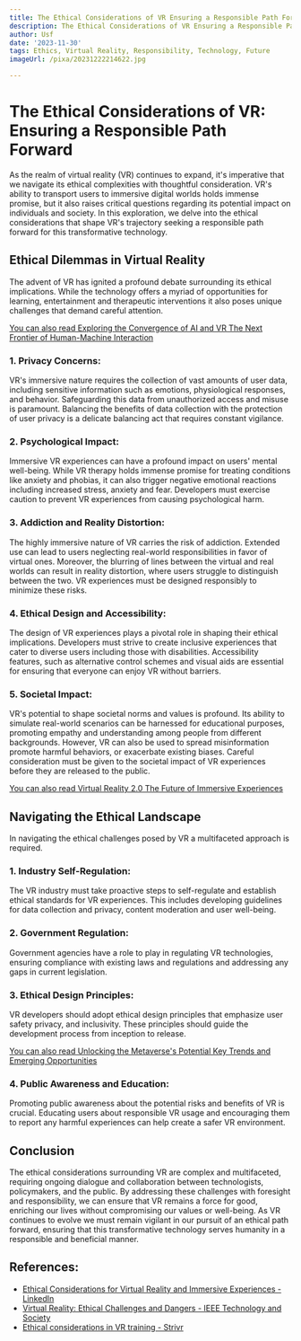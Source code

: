 ```yaml
---
title: The Ethical Considerations of VR Ensuring a Responsible Path Forward
description: The Ethical Considerations of VR Ensuring a Responsible Path Forward
author: Usf
date: '2023-11-30'
tags: Ethics, Virtual Reality, Responsibility, Technology, Future
imageUrl: /pixa/20231222214622.jpg

---
```

# The Ethical Considerations of VR: Ensuring a Responsible Path Forward

As the realm  of virtual reality (VR) continues to expand, it's imperative that we navigate its ethical complexities with thoughtful consideration. VR's ability  to transport users  to immersive digital worlds holds immense promise,  but it also raises critical questions regarding its potential impact on individuals and society. In this exploration, we  delve into  the ethical considerations that shape VR's  trajectory seeking a responsible path forward for this transformative technology.

## Ethical  Dilemmas in Virtual Reality

The advent of VR has ignited a profound debate surrounding its ethical implications. While the technology offers a myriad of opportunities  for learning, entertainment  and therapeutic  interventions it also poses  unique challenges that demand careful attention.

[You can also read  Exploring the Convergence of AI and VR The Next  Frontier of Human-Machine Interaction](Exploring%20the%20Convergence%20of%20AI%20and%20VR%20The%20Next%20Frontier%20of%20Human-Machine%20Interaction)


###  1. Privacy Concerns:

VR's immersive nature requires the collection of vast amounts of user data, including sensitive information such as  emotions, physiological responses, and behavior. Safeguarding  this  data from unauthorized access and misuse is paramount. Balancing the benefits of data collection with the protection of user privacy is a delicate balancing act that requires constant vigilance.

### 2. Psychological Impact:

Immersive VR experiences  can have a profound impact on users' mental well-being. While VR therapy  holds immense promise for treating conditions  like anxiety and  phobias, it can also trigger negative emotional  reactions including  increased stress,  anxiety and fear. Developers must  exercise caution  to prevent  VR experiences from causing psychological harm.

### 3. Addiction and Reality Distortion:

The  highly immersive nature of VR carries  the risk of addiction. Extended use can lead to users neglecting real-world responsibilities in favor of virtual ones. Moreover, the blurring of lines between the virtual and real worlds  can  result in reality distortion, where users struggle to distinguish between the two. VR experiences must be designed responsibly to minimize these risks.

### 4. Ethical Design and Accessibility:

The design of VR experiences  plays a pivotal  role in shaping their ethical  implications. Developers must strive to create inclusive experiences  that cater to diverse users including those with disabilities. Accessibility features, such as alternative  control schemes and visual aids are essential for  ensuring that everyone can enjoy  VR  without barriers.

### 5. Societal Impact:

VR's potential to  shape societal norms  and values is  profound. Its ability to simulate real-world scenarios can  be harnessed for educational purposes, promoting empathy and understanding among people from different backgrounds. However, VR can also be used to spread misinformation promote harmful behaviors, or exacerbate existing biases.  Careful consideration must be given to the societal impact of VR experiences before they are released to the public.

[You can also read Virtual Reality 2.0 The Future of Immersive  Experiences](Virtual%20Reality%202.0%20The%20Future%20of%20Immersive%20Experiences)


## Navigating the Ethical Landscape

In navigating the ethical challenges posed by VR a multifaceted approach is required.

### 1.  Industry Self-Regulation:

The VR industry must take proactive steps  to  self-regulate and establish ethical standards for VR experiences. This includes developing guidelines  for data collection and privacy, content moderation and user well-being.

### 2. Government  Regulation:

Government agencies have a role to play in  regulating VR  technologies, ensuring compliance with existing laws and regulations and addressing any gaps in current legislation.

### 3.  Ethical Design Principles:

VR developers  should adopt ethical design principles that emphasize user safety privacy, and inclusivity. These  principles should guide the development process  from inception to release.

[You can also read Unlocking  the Metaverse's Potential Key Trends and Emerging Opportunities](Unlocking%20the%20Metaverse%27s%20Potential%20Key%20Trends%20and%20Emerging%20Opportunities)


### 4. Public Awareness and Education:

Promoting public  awareness about the potential risks and  benefits of VR is  crucial. Educating users about responsible VR usage and encouraging them to report any harmful experiences  can help create a safer  VR  environment.

##  Conclusion

The ethical considerations surrounding VR are complex and multifaceted, requiring ongoing dialogue and collaboration between technologists, policymakers, and  the public. By addressing these challenges with foresight and responsibility, we can ensure that VR remains a force for good, enriching our lives without compromising our values or well-being. As VR continues to evolve we must remain vigilant in our pursuit of an ethical path forward, ensuring that this transformative technology serves humanity in a responsible and beneficial manner.

## References:
- [Ethical Considerations for Virtual Reality and Immersive Experiences - LinkedIn](https://www.linkedin.com/pulse/ethical-considerations-virtual-reality-immersive-tatiana-fern%C3%A1ndez)
- [Virtual Reality: Ethical Challenges and Dangers - IEEE Technology and Society](https://technologyandsociety.org/virtual-reality-ethical-challenges-and-dangers/)
- [Ethical considerations in VR training - Strivr](https://www.strivr.com/blog/ethics-of-vr-for-training/)
